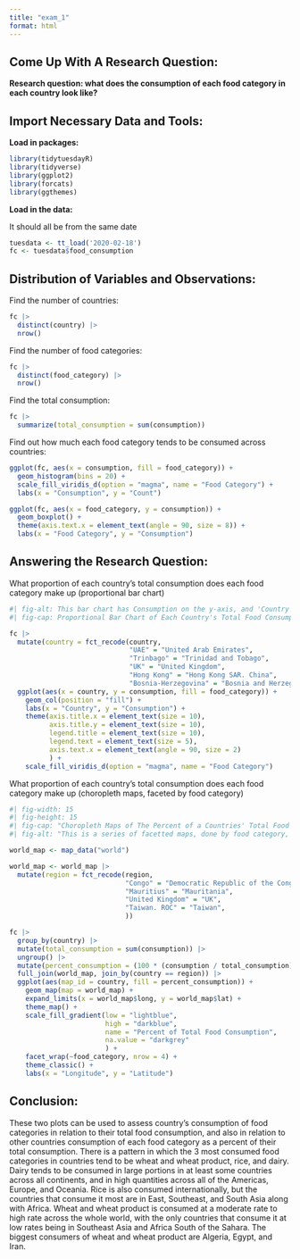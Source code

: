 ```yaml
---
title: "exam_1"
format: html
---
```


## Come Up With A Research Question:

**Research question: what does the consumption of each food category in each country look like?**

## Import Necessary Data and Tools:

**Load in packages:**

```r
library(tidytuesdayR)
library(tidyverse)
library(ggplot2)
library(forcats)
library(ggthemes)

```


**Load in the data:**

It should all be from the same date

```r
tuesdata <- tt_load('2020-02-18')
fc <- tuesdata$food_consumption
```

## Distribution of Variables and Observations:

Find the number of countries:

```r
fc |>
  distinct(country) |>
  nrow()
```


Find the number of food categories:

```r
fc |>
  distinct(food_category) |>
  nrow()
```


Find the total consumption:

```r
fc |>
  summarize(total_consumption = sum(consumption))
```


Find out how much each food category tends to be consumed across countries:

```r
ggplot(fc, aes(x = consumption, fill = food_category)) +
  geom_histogram(bins = 20) +
  scale_fill_viridis_d(option = "magma", name = "Food Category") +
  labs(x = "Consumption", y = "Count")

ggplot(fc, aes(x = food_category, y = consumption)) +
  geom_boxplot() +
  theme(axis.text.x = element_text(angle = 90, size = 8)) +
  labs(x = "Food Category", y = "Consumption")
```
## Answering the Research Question:

What proportion of each country's total consumption does each food category make up (proportional bar chart)

```r
#| fig-alt: This bar chart has Consumption on the y-axis, and 'Country' on the x-axis, with a series of bars representing countries (whose names are written below the bars). This is a proportional bar chart, so all of the bars are the same and the ticks on the y-axis go from 0 to 1.0. The bars are stacked with different colors, and there is a legend showing what the colors mean. It is titled 'Food Category'. The colors used are color friendly. Throughout the chart, it is easy to see that food use often follows a pattern, though there are some outliers. Some countries make Rice a massive part of their consumption, outpacing Wheat and Wheat Product. Wheat and Wheat Product makes up a modest amount of most countries consumption, if not a large part of it. Dairy is also a massive part of the consumption of most countries, taking up a large part of bars for most countries. Lastly, other categories take up the rest of the limited space of most bars, making them inconsequential in comparison to dairy, Wheat and Wheat Product, and Rice
#| fig-cap: Proportional Bar Chart of Each Country's Total Food Consumption with Filling for Each Food Category

fc |>
  mutate(country = fct_recode(country,
                              "UAE" = "United Arab Emirates",
                              "Trinbago" = "Trinidad and Tobago",
                              "UK" = "United Kingdom",
                              "Hong Kong" = "Hong Kong SAR. China",
                              "Bosnia-Herzegovina" = "Bosnia and Herzegovina")) |>
  ggplot(aes(x = country, y = consumption, fill = food_category)) +
    geom_col(position = "fill") +
    labs(x = "Country", y = "Consumption") +
    theme(axis.title.x = element_text(size = 10),
          axis.title.y = element_text(size = 10),
          legend.title = element_text(size = 10),
          legend.text = element_text(size = 5),
          axis.text.x = element_text(angle = 90, size = 2)
          ) +
    scale_fill_viridis_d(option = "magma", name = "Food Category")
```

What proportion of each country's total consumption does each food category make up (choropleth maps, faceted by food category)

```r
#| fig-width: 15
#| fig-height: 15
#| fig-cap: "Choropleth Maps of The Percent of a Countries' Total Food Consumption that Food Categories Occupy"
#| fig-alt: "This is a series of facetted maps, done by food category, which shows the percent of a country's food consumption that each category takes up. There is one facet for not available values, showing countries and regions where data was not collected, such as Greenland, Antarctica, Afghanistan, North Korea, and more. The choropleth map uses a gradient (from lightblue to darkblue) that goes from 0 to 100, representing the percent of a country's food consumption that each food category makes up. Certain food categories, like soybeans, make up a very small amount of the diet of most countries. Others, like fish, have higher outliers in African countries below the Sahara. The maps with the most dark blue countries are those representing Wheat and Wheat Product, Rice, and Milk - inc. and cheese. The Milk - inc. and Cheese map has very dark shading across the world, but it is more intense in Europe, Oceania, the Americas, and some African Nations. Wheat and Wheat Product has moderate shading around the world, except for Algeria, Iran, and Egypt where there is intense shading. Rice has darker shading in East, Southeast, and South Asia along with some African nations. Also, on the x-axis tick marks are used for longitude and it is labeled 'Longitude', and the same is done on the y-axis but it is labeled 'Latitude'. There is also a legend showing the value of the gradient colors, titled 'Percent of Total Food Consumption'."

world_map <- map_data("world")

world_map <- world_map |>
  mutate(region = fct_recode(region, 
                             "Congo" = "Democratic Republic of the Congo",
                             "Mauritius" = "Mauritania",
                             "United Kingdom" = "UK",
                             "Taiwan. ROC" = "Taiwan",
                             ))

fc |>
  group_by(country) |>
  mutate(total_consumption = sum(consumption)) |>
  ungroup() |>
  mutate(percent_consumption = (100 * (consumption / total_consumption))) |>
  full_join(world_map, join_by(country == region)) |>
  ggplot(aes(map_id = country, fill = percent_consumption)) +
    geom_map(map = world_map) +
    expand_limits(x = world_map$long, y = world_map$lat) +
    theme_map() +
    scale_fill_gradient(low = "lightblue", 
                        high = "darkblue", 
                        name = "Percent of Total Food Consumption", 
                        na.value = "darkgrey"
                        ) +
    facet_wrap(~food_category, nrow = 4) +
    theme_classic() +
    labs(x = "Longitude", y = "Latitude")
```

## Conclusion:

These two plots can be used to assess country's consumption of food categories in relation to their total food consumption, and also in relation to other countries consumption of each food category as a percent of their total consumption. There is a pattern in which the 3 most consumed food categories in countries tend to be wheat and wheat product, rice, and dairy. Dairy tends to be consumed in large portions in at least some countries across all continents, and in high quantities across all of the Americas, Europe, and Oceania. Rice is also consumed internationally, but the countries that consume it most are in East, Southeast, and South Asia along with Africa. Wheat and wheat product is consumed at a moderate rate to high rate across the whole world, with the only countries that consume it at low rates being in Southeast Asia and Africa South of the Sahara. The biggest consumers of wheat and wheat product are Algeria, Egypt, and Iran. 
